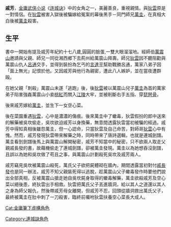 {{expand|time=2017-02-05T10:07:53+00:00}}
{{unreferenced|time=2017-02-05T10:07:53+00:00}}
{{金庸人物|小说=[[连城诀|连城诀]]|师父=[[连城诀#主要人物|戚长發]]|血緣=[[连城诀#主要人物|戚长發]]（父）<br />[[连城诀#主要人物|萬圭]]（夫）<br />[[连城诀#其他人物|空心菜]]（女）|武功=[[金庸筆下武功列表#連城劍法|躺屍劍法]]|兵器=[[劍|劍]]}}

'''戚芳'''，[[金庸|金庸]][[武侠小说|武侠小说]]《[[连城诀|连城诀]]》中的女角之一，美麗善良，重視親情。與[[狄雲|狄雲]]原是一對情侶。在[[狄雲|狄雲]]被害入獄後被騙嫁給冤案的幕後黑手－同門師兄[[萬圭|萬圭]]，在真相大白後被[[萬圭|萬圭]]殺害。

== 生平 ==
書中一開始有提及戚芳年紀約十七八歲,圓圓的臉蛋,一雙大眼溜溜地。經師伯[[萬震山|萬震山]]邀請與父親、師兄一同從湘西鄉下去荊州給萬震山拜壽。師兄[[狄雲|狄雲]]因不聽阻勸與萬震山仇人[[呂通|呂通]]交手，並得到裝扮為乞丐的[[言達平|言達平]]幫助戰勝呂通，萬家八弟子因「面上無光」記恨於他。又因戚芳與他行為親密，遭此八人嫉妒，並在當夜遭群毆。

在她父親「刺殺」萬震山未遂「逃跑」後，後[[狄雲|狄雲]]被以萬震山兒子[[萬圭|萬圭]]為首的萬家弟子陷害強姦萬震山小妾[[桃紅|桃紅]]而關入[[江陵|江陵]]大牢，並被削斷右手五指、穿[[琵琶骨|琵琶骨]]。

後來戚芳嫁給[[萬圭|萬圭]]，並生下一女空心菜。

後在菜園重遇[[狄雲|狄雲]]，心中是濃濃的傷痕。後來萬圭中了蠍毒，狄雲假扮的郎中送來的解藥被吳坎偷走，吳坎欲迫戚芳以身換藥，無意間透露狄雲當初被騙的經過。戚芳中得知真相後雖怨萬圭，但一心認命，只當狄雲及自己命苦，對師哥[[狄雲|狄雲]]心中有愧。然而，戚芳發現狄雲帶來解藥之時，同時帶來了唐詩選輯，也就是連城劍譜。萬圭看到劍譜後馬上與萬震山解開秘密，戚芳不知當中的秘密，只不欲兩人取走父親戚長發的書，故藉機偷走了連城劍譜，卻被萬圭發現。萬圭以為她想吞沒劍譜，且誤以為她和吳坎做了苟且之事，與萬震山計劃殺死吳坎及戚芳兩人。

戚芳竊見吳坎被萬震山殺死，萬氏父子欲把屍體砌在牆內，期間透露當初對付[[戚長發|戚長發]]也是同一辦法，戚芳不知父親裝死得以逃脫，趁萬震山父子蠍毒發作時要他們說出全部真相，反被萬震山搶走她自吳坎屍身取得的蠍毒解藥，萬圭欲殺戚芳及空心菜以絕後患，終狄雲出手相救。狄雲把萬氏父子丟進牆洞，給以其人之道還以其人之身為師父報仇，然後帶戚芳母女離開，但戚芳不忍，回頭從牆洞救出萬氏父子，最終被萬圭在肚中刺了一刀殺害，臨終前囑咐狄雲扶養空心菜長大成人。

[[Category:連城訣角色|Category:連城訣角色]]
[[Cat:金庸筆下虛構角色|Cat:金庸筆下虛構角色]]